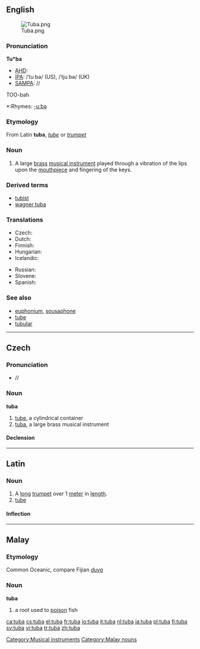 {{see|túba}}
{{wikipedia}}
==English==
[[Image:Tuba.png|thumb]]

===Pronunciation===
'''Tu*ba'''
*[[AHD]]:
*[[IPA]]: /ˈtuːbə/ (US), /ˈtjuːbə/ (UK)
*[[SAMPA]]: //
TOO-bah
*:Rhymes: [[Rhymes:English:-uːbə|-uːbə]]

===Etymology===
From Latin '''tuba''', ''[[tube]]'' or ''[[trumpet]]''

===Noun===
{{en-noun}}

# A large [[brass]] [[musical instrument]] played through a vibration of the lips upon the [[mouthpiece]] and fingering of the keys.

===Derived terms===
*[[tubist]]
*[[wagner tuba]]

{{rfc-level|Translations at L3+}}

===Translations===
{{top}}
*Czech: {{t+|cs|tuba|f}}
*Dutch: {{t+|nl|tuba|m}}
*Finnish: {{t+|fi|tuuba}}
*Hungarian: {{t+|hu|tuba}}
*Icelandic: {{t+|is|túba|f}}
{{mid}}
*Russian: {{t+|ru|туба|tr=túba|f}}
*Slovene: {{t+|sl|tuba|f}}
*Spanish: {{t+|es|tuba|f}}
{{bottom}}

===See also===
* [[euphonium]], [[sousaphone]]
* [[tube]]
* [[tubular]]

----

==Czech==
===Pronunciation===
* /{{IPA|tʊba}}/

===Noun===
'''tuba''' {{f}}

# [[tube]], a cylindrical container
# [[#English|tuba]], a large brass musical instrument

====Declension====
{{cs-noun|tuba|tuby|tubě|tubu|tubo|tubě|tubou |tuby|tub|tubám|tuby|tuby|tubách|tubami}}

----

==Latin==

===Noun===
{{la-noun|tuba|tubae|tubae|f|first}}

# A [[long]] [[trumpet]] over 1 [[meter]] in [[length]].
# [[tube]]

====Inflection====
{{ladecl1}}
{{la-decl-1st|tub}}

----

==Malay==

===Etymology===
Common Oceanic, compare Fijian ''[[duva]]''

===Noun===
'''tuba'''

# a root used to [[poison]] fish

[[Category:Musical instruments]]
[[Category:Malay nouns]]

[[ca:tuba]]
[[cs:tuba]]
[[el:tuba]]
[[fr:tuba]]
[[io:tuba]]
[[it:tuba]]
[[nl:tuba]]
[[ja:tuba]]
[[pl:tuba]]
[[fi:tuba]]
[[sv:tuba]]
[[vi:tuba]]
[[tr:tuba]]
[[zh:tuba]]